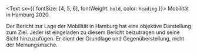 <Text sx={{ fontSize: [4, 5, 6], fontWeight: `bold`, color: `heading` }}>
  Mobilität in Hamburg 2020.
</Text>

Der Bericht zur Lage der Mobilität in Hamburg hat eine objektive Darstellung zum Ziel. Jeder ist eingeladen zu diesem Bericht beizutragen und seine Sicht hinzuzufügen. Er dient der Grundlage und Gegenüberstellung, nicht der Meinungsmache.
